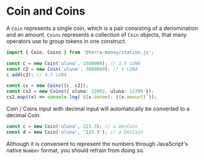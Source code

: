 # Coin and Coins

A `Coin` represents a single coin, which is a pair consisting of a denomination and an amount. `Coins` represents a collection of `Coin` objects, that many operators use to group tokens in one construct.

```ts
import { Coin, Coins } from '@terra-money/station.js';

const c = new Coin('uluna', 1500000); // 1.5 LUNA
const c2 = new Coin('uluna', 3000000); // 3 LUNA
c.add(c2); // 4.5 LUNA

const cs = new Coins([c, c2]);
const cs2 = new Coins({ uluna: 12002, uluna: 12399 });
cs2.map((x) => console.log(`${x.denom}: ${x.amount}`));
```

Coin / Coins input with decimal input will automatically be converted to a decimal Coin.

```ts
const c = new Coin('uluna', 123.3); // a DecCoin
const d = new Coin('uluna', '123.3'); // a DecCoin
```

Although it is convenient to represent the numbers through JavaScript's native `Number` format, you should refrain from doing so.
